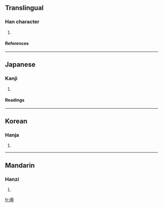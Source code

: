 ==Translingual==
===Han character===
{{Han char|rn=30|rad=口|as=10|sn=13|four=6104<sub>3</sub>|canj=口一女戈 (RMVI)}}
# {{defn|Han}}
====References====
{{Han ref|kx=0202.310|dkj=04075|dj=0425.120|hdz=10666.070|uh=55D5|ud=21973|bh=DCD9|bd=56537}}
----
==Japanese==
===Kanji===
{{ja-kanji|grade=|rs=口10}}
# {{defn|Japanese}} 
====Readings====
{{ja-readings|on=[[しょく]] (shoku), [[にく]] (niku), [[じょく]] (joku), [[どう]] (dō), [[ぬ]] (nu)|kun=[[あわれむ]] (awaremu)}}
----
==Korean==
===Hanja===
{{ko-hanja|hangeul=욕|rv=yok|mr=yok}}
# {{defn|Korean}}
----
==Mandarin==
===Hanzi===
{{cmn-hanzi|pin=[[qiǎn]] (qian3), [[qiàn]] (qian4), [[qiè]] (qie4), [[rù]] (ru4)|wg=ch'ien<sup>3</sup>, ch'ien<sup>4</sup>, ch'ieh<sup>4</sup>, ju<sup>4</sup>}}
# {{defn|Mandarin}}

[[fr:嗕]]